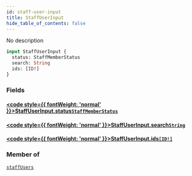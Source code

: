 ```yaml
---
id: staff-user-input
title: StaffUserInput
hide_table_of_contents: false
---
```








No description

```graphql
input StaffUserInput {
  status: StaffMemberStatus
  search: String
  ids: [ID!]
}
```


### Fields

#### [<code style={{ fontWeight: 'normal' }}>StaffUserInput.<b>status</b></code>](#)<Bullet />[`StaffMemberStatus`](../../../developer/api-reference/enums/staff-member-status) <Badge class="secondary" text="enum"/>
> 
> 

#### [<code style={{ fontWeight: 'normal' }}>StaffUserInput.<b>search</b></code>](#)<Bullet />[`String`](../../../developer/api-reference/scalars/string) <Badge class="secondary" text="scalar"/>
> 
> 

#### [<code style={{ fontWeight: 'normal' }}>StaffUserInput.<b>ids</b></code>](#)<Bullet />[`[ID!]`](../../../developer/api-reference/scalars/id) <Badge class="secondary" text="list"/> <Badge class="secondary" text="scalar"/>
> 
> 



### Member of

[`staffUsers`](../../../developer/api-reference/queries/staff-users)  <Badge class="secondary" text="query"/>



